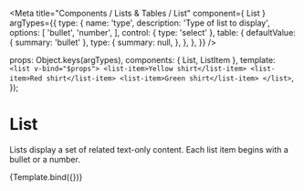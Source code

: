 

<Meta
  title="Components / Lists &amp; Tables / List"
  component={ List }
  argTypes={{
    type: {
      name: 'type',
      description: 'Type of list to display',
      options: [
        'bullet',
        'number',
      ],
      control: { type: 'select' },
      table: {
        defaultValue: {
          summary: 'bullet'
        },
        type: {
          summary: null,
        },
      },
    },
  }}
/>

  props: Object.keys(argTypes),
  components: { List, ListItem },
  template: `<list v-bind="$props">
    <list-item>Yellow shirt</list-item>
    <list-item>Red shirt</list-item>
    <list-item>Green shirt</list-item>
  </list>`,
});

# List

Lists display a set of related text-only content. Each list item begins with a bullet or a number.

<Canvas>
  <Story name="List">
    {Template.bind({})}
  </Story>
</Canvas>

<ArgsTable story="List" />
